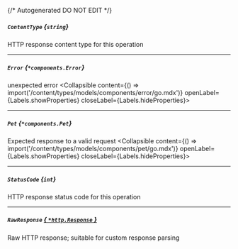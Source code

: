 {/* Autogenerated DO NOT EDIT  */}

##### `ContentType` *{`string`}*
HTTP response content type for this operation

---
##### `Error` *{`*components.Error`}*
unexpected error
<Collapsible content={() => import('/content/types/models/components/error/go.mdx')} openLabel={Labels.showProperties} closeLabel={Labels.hideProperties}>
</Collapsible>

---
##### `Pet` *{`*components.Pet`}*
Expected response to a valid request
<Collapsible content={() => import('/content/types/models/components/pet/go.mdx')} openLabel={Labels.showProperties} closeLabel={Labels.hideProperties}>
</Collapsible>

---
##### `StatusCode` *{`int`}*
HTTP response status code for this operation

---
##### `RawResponse` [*{ `*http.Response` }*](https://pkg.go.dev/net/http#Response)
Raw HTTP response; suitable for custom response parsing


